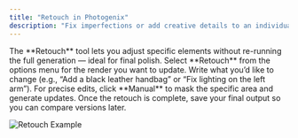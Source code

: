 ```yaml
---
title: "Retouch in Photogenix"
description: "Fix imperfections or add creative details to an individual render."
---
```


<Info>
The **Retouch** tool lets you adjust specific elements without re-running the full generation — ideal for final polish.
</Info>

<Steps>
  <Step title="Open the Generated Image">
  Select **Retouch** from the options menu for the render you want to update.
  </Step>

  <Step title="Describe the Edit">
  Write what you’d like to change (e.g., “Add a black leather handbag” or “Fix lighting on the left arm”).
  </Step>

  <Step title="Manual Mode">
  For precise edits, click **Manual** to mask the specific area and generate updates.
  </Step>

  <Step title="Save New Generation">
  Once the retouch is complete, save your final output so you can compare versions later.
  </Step>
</Steps>

![Retouch Example](https://assets.catalogix.ai/80a4c369bb77ec13e559b2d83fb28fad)
